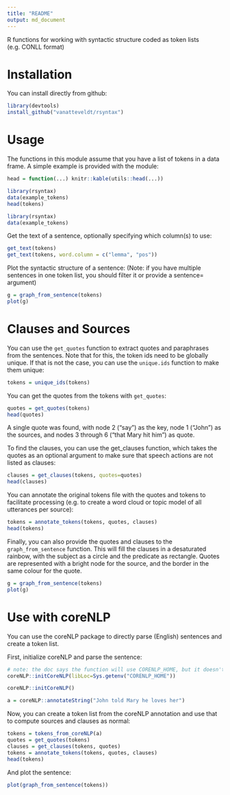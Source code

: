 ```yaml
---
title: "README"
output: md_document
---
```


R functions for working with syntactic structure coded as token lists (e.g. CONLL format)

Installation
====

You can install directly from github:

```r
library(devtools)
install_github("vanatteveldt/rsyntax")
```

Usage
====

The functions in this module assume that you have a list of tokens in a data frame.
A simple example is provided with the module:

```r
head = function(...) knitr::kable(utils::head(...))
```

```r
library(rsyntax)
data(example_tokens)
head(tokens)
```

```r
library(rsyntax)
data(example_tokens)
```

Get the text of a sentence, optionally specifying which column(s) to use:

```r
get_text(tokens)
get_text(tokens, word.column = c("lemma", "pos"))
```

Plot the syntactic structure of a sentence:
(Note: if you have multiple sentences in one token list, you should filter it or provide a sentence= argument)

```r
g = graph_from_sentence(tokens)
plot(g)
```

Clauses and Sources
====

You can use the `get_quotes` function to extract quotes and paraphrases from the sentences.
Note that for this, the token ids need to be globally unique. 
If that is not the case, you can use the `unique.ids` function to make them unique:

```r
tokens = unique_ids(tokens)
```

You can get the quotes from the tokens with `get_quotes`:

```r
quotes = get_quotes(tokens)
head(quotes)
```

A single quote was found, with node 2 ("say") as the key, node 1 ("John") as the  sources, and nodes 3 through 6 ("that Mary hit him") as quote. 

To find the clauses, you can use the get_clauses function, which takes the quotes as an optional argument to make sure that speech actions are not listed as clauses:

```r
clauses = get_clauses(tokens, quotes=quotes)
head(clauses)
```

You can annotate the original tokens file with the quotes and tokens to facilitate processing
(e.g. to create a word cloud or topic model of all utterances per source):

```r
tokens = annotate_tokens(tokens, quotes, clauses)
head(tokens)
```

Finally, you can also provide the quotes and clauses to the `graph_from_sentence` function. 
This will fill the clauses in a desaturated rainbow, with the subject as a circle and the predicate as rectangle.
Quotes are represented with a bright node for the source, and the border in the same colour for the quote.

```r
g = graph_from_sentence(tokens)
plot(g)
```

Use with coreNLP
====

You can use the coreNLP package to directly parse (English) sentences and create a token list. 

First, initialize coreNLP and parse the sentence:

```r
# note: the doc says the function will use CORENLP_HOME, but it doesn't seem to actually do so...
coreNLP::initCoreNLP(libLoc=Sys.getenv("CORENLP_HOME"))
```
```r
coreNLP::initCoreNLP()
```
```r
a = coreNLP::annotateString("John told Mary he loves her")
```

Now, you can create a token list from the coreNLP annotation and use that to compute sources and clauses as normal:

```r
tokens = tokens_from_coreNLP(a)
quotes = get_quotes(tokens)
clauses = get_clauses(tokens, quotes)
tokens = annotate_tokens(tokens, quotes, clauses)
head(tokens)
```

And plot the sentence:

```r
plot(graph_from_sentence(tokens))
```

